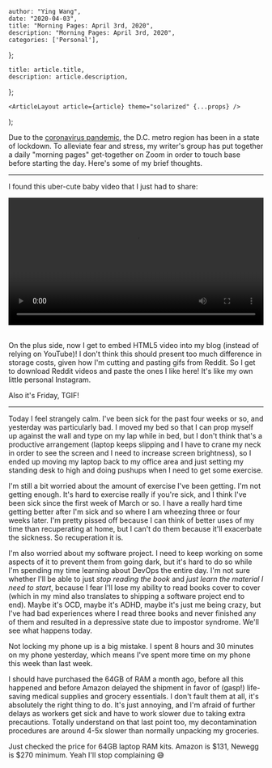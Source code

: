 

    author: "Ying Wang",
    date: "2020-04-03",
    title: "Morning Pages: April 3rd, 2020",
    description: "Morning Pages: April 3rd, 2020",
    categories: ['Personal'],
};

    title: article.title,
    description: article.description,
};

    <ArticleLayout article={article} theme="solarized" {...props} />
);


Due to the [coronavirus
pandemic](https://en.wikipedia.org/wiki/2019-20_coronavirus_pandemic), the D.C.
metro region has been in a state of lockdown. To alleviate fear and stress, my
writer's group has put together a daily "morning pages" get-together on Zoom in
order to touch base before starting the day. Here's some of my brief thoughts.

---

I found this uber-cute baby video that I just had to share:

<!-- https://stackoverflow.com/a/26276254 -->
<video style="width: 100%; width: -moz-available; width: -webkit-fill-available; width: fill-available; max-width: 100%;" controls>
    <source src="/video/posts/2020/04/03/morning_pages.mp4" type="video/mp4">
    Your browser does not support HTML5 video.
</video>
<br/>
<br/>

On the plus side, now I get to embed HTML5 video into my blog (instead of
relying on YouTube)! I don't think this should present too much difference in
storage costs, given how I'm cutting and pasting gifs from Reddit. So I get to
download Reddit videos and paste the ones I like here! It's like my own little
personal Instagram.

Also it's Friday, TGIF!

---

Today I feel strangely calm. I've been sick for the past four weeks or so, and
yesterday was particularly bad. I moved my bed so that I can prop myself up
against the wall and type on my lap while in bed, but I don't think that's a
productive arrangement (laptop keeps slipping and I have to crane my neck in
order to see the screen and I need to increase screen brightness), so I ended up
moving my laptop back to my office area and just setting my standing desk to
high and doing pushups when I need to get some exercise.

I'm still a bit worried about the amount of exercise I've been getting. I'm not
getting enough. It's hard to exercise really if you're sick, and I think I've
been sick since the first week of March or so. I have a really hard time getting
better after I'm sick and so where I am wheezing three or four weeks later. I'm
pretty pissed off because I can think of better uses of my time than
recuperating at home, but I can't do them because it'll exacerbate the sickness.
So recuperation it is.

I'm also worried about my software project. I need to keep working on some
aspects of it to prevent them from going dark, but it's hard to do so while I'm
spending my time learning about DevOps the entire day. I'm not sure whether I'll
be able to just _stop reading the book_ and _just learn the material I need to
start_, because I fear I'll lose my ability to read books cover to cover (which
in my mind also translates to shipping a software project end to end). Maybe
it's OCD, maybe it's ADHD, maybe it's just me being crazy, but I've had bad
experiences where I read three books and never finished any of them and resulted
in a depressive state due to impostor syndrome. We'll see what happens today.

Not locking my phone up is a big mistake. I spent 8 hours and 30 minutes on my
phone yesterday, which means I've spent more time on my phone this week than
last week.

I should have purchased the 64GB of RAM a month ago, before all this happened
and before Amazon delayed the shipment in favor of (gasp!) life-saving medical
supplies and grocery essentials. I don't fault them at all, it's absolutely the
right thing to do. It's just annoying, and I'm afraid of further delays as
workers get sick and have to work slower due to taking extra precautions.
Totally understand on that last point too, my decontamination procedures are
around 4-5x slower than normally unpacking my groceries.

Just checked the price for 64GB laptop RAM kits. Amazon is $131, Newegg is $270
minimum. Yeah I'll stop complaining :sweat_smile:
